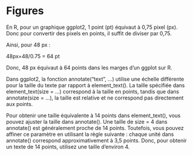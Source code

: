 # Figures

En R, pour un graphique ggplot2, 1 point (pt) équivaut à 0,75 pixel (px). Donc pour convertir des pixels en points, il suffit de diviser par 0,75.

Ainsi, pour 48 px :

48px=48/0.75 = 64 pt

Donc, 48 px équivaut à 64 points dans les marges d'un ggplot sur R.



Dans ggplot2, la fonction annotate("text", ...) utilise une échelle différente pour la taille du texte par rapport à element_text(). La taille spécifiée dans element_text(size = ...) correspond à la taille en points, tandis que dans annotate(size = ...), la taille est relative et ne correspond pas directement aux points.

Pour obtenir une taille équivalente à 14 points dans element_text(), vous pouvez ajuster la taille dans annotate(). Une taille de size = 4 dans annotate() est généralement proche de 14 points. Toutefois, vous pouvez affiner ce paramètre en utilisant la règle suivante : chaque unité dans annotate() correspond approximativement à 3,5 points. Donc, pour obtenir un texte de 14 points, utilisez une taille d'environ 4.